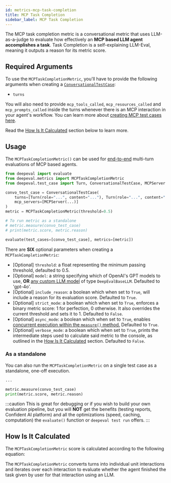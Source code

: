 ```yaml
---
id: metrics-mcp-task-completion
title: MCP Task Completion
sidebar_label: MCP Task Completion
---
```


<head>
  <link
    rel="canonical"
    href="https://deepeval.com/docs/metrics-mcp-task-completion"
  />
</head>


<MetricTagsDisplayer multiTurn={true} chatbot={true} referenceless={true} />

The MCP task completion metric is a conversational metric that uses LLM-as-a-judge to evaluate how effectively an **MCP based LLM agent accomplishes a task**. Task Completion is a self-explaining LLM-Eval, meaning it outputs a reason for its metric score.

## Required Arguments

To use the `MCPTaskCompletionMetric`, you'll have to provide the following arguments when creating a [`ConversationalTestCase`](https://www.deepeval.com/docs/evaluation-multiturn-test-cases):

- `turns`

You will also need to provide `mcp_tools_called`, `mcp_resources_called` and `mcp_prompts_called` inside the turns whenever there is an MCP interaction in your agent's workflow. You can learn more about [creating MCP test cases here](https://www.deepeval.com/docs/evaluation-mcp).

Read the [How Is It Calculated](#how-is-it-calculated) section below to learn more.

## Usage

The `MCPTaskCompletionMetric()` can be used for [end-to-end](/docs/evaluation-end-to-end-llm-evals) multi-turn evaluations of MCP based agents.

```python
from deepeval import evaluate
from deepeval.metrics import MCPTaskCompletionMetric
from deepeval.test_case import Turn, ConversationalTestCase, MCPServer

convo_test_case = ConversationalTestCase(
    turns=[Turn(role="...", content="..."), Turn(role="...", content="...")],
    mcp_servers=[MCPServer(...)]
)
metric = MCPTaskCompletionMetric(threshold=0.5)

# To run metric as a standalone
# metric.measure(convo_test_case)
# print(metric.score, metric.reason)

evaluate(test_cases=[convo_test_case], metrics=[metric])
```

There are **SIX** optional parameters when creating a `MCPTaskCompletionMetric`:

- [Optional] `threshold`: a float representing the minimum passing threshold, defaulted to 0.5.
- [Optional] `model`: a string specifying which of OpenAI's GPT models to use, **OR** [any custom LLM model](/docs/metrics-introduction#using-a-custom-llm) of type `DeepEvalBaseLLM`. Defaulted to 'gpt-4o'.
- [Optional] `include_reason`: a boolean which when set to `True`, will include a reason for its evaluation score. Defaulted to `True`.
- [Optional] `strict_mode`: a boolean which when set to `True`, enforces a binary metric score: 1 for perfection, 0 otherwise. It also overrides the current threshold and sets it to 1. Defaulted to `False`.
- [Optional] `async_mode`: a boolean which when set to `True`, enables [concurrent execution within the `measure()` method.](/docs/metrics-introduction#measuring-a-metric-in-async) Defaulted to `True`.
- [Optional] `verbose_mode`: a boolean which when set to `True`, prints the intermediate steps used to calculate said metric to the console, as outlined in the [How Is It Calculated](#how-is-it-calculated) section. Defaulted to `False`.

### As a standalone

You can also run the `MCPTaskCompletionMetric` on a single test case as a standalone, one-off execution.

```python
...

metric.measure(convo_test_case)
print(metric.score, metric.reason)
```

:::caution
This is great for debugging or if you wish to build your own evaluation pipeline, but you will **NOT** get the benefits (testing reports, Confident AI platform) and all the optimizations (speed, caching, computation) the `evaluate()` function or `deepeval test run` offers.
:::

## How Is It Calculated

The `MCPTaskCompletionMetric` score is calculated according to the following equation:

<Equation formula="\text{MCP Task Completeness} = \frac{\text{Number of Tasks Satisfied in Each Interaction}}{\text{Total Number of Interactions}}" />

The `MCPTaskCompletionMetric` converts turns into individual unit interactions and iterates over each interaction to evaluate whether the agent finished the task given by user for that interaction using an LLM.
